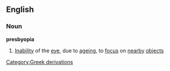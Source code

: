 ==English==
===Noun===
{{wikipedia}}
'''presbyopia'''
#[[Inability]] of the [[eye]], due to [[ageing]], to [[focus]] on [[nearby]] [[objects]]
[[Category:Greek derivations]]